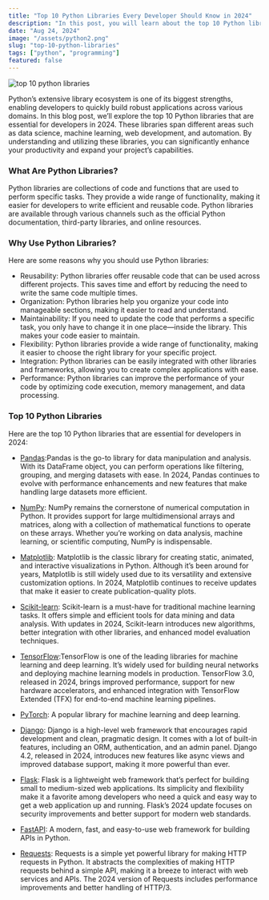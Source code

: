 ```yaml
---
title: "Top 10 Python Libraries Every Developer Should Know in 2024"
description: "In this post, you will learn about the top 10 Python libraries and their usage. We'll cover the most popular libraries and their purposes. Ready to learn Python libraries?"
date: "Aug 24, 2024"
image: "/assets/python2.png"
slug: "top-10-python-libraries"
tags: ["python", "programming"]
featured: false
---
```


![top 10 python libraries](/assets/python2.png)

Python’s extensive library ecosystem is one of its biggest strengths, enabling developers to quickly build robust applications across various domains. In this blog post, we’ll explore the top 10 Python libraries that are essential for developers in 2024. These libraries span different areas such as data science, machine learning, web development, and automation. By understanding and utilizing these libraries, you can significantly enhance your productivity and expand your project’s capabilities.

### What Are Python Libraries?

Python libraries are collections of code and functions that are used to perform specific tasks. They provide a wide range of functionality, making it easier for developers to write efficient and reusable code. Python libraries are available through various channels such as the official Python documentation, third-party libraries, and online resources.

### Why Use Python Libraries?

Here are some reasons why you should use Python libraries:

- Reusability: Python libraries offer reusable code that can be used across different projects. This saves time and effort by reducing the need to write the same code multiple times.
- Organization: Python libraries help you organize your code into manageable sections, making it easier to read and understand.
- Maintainability: If you need to update the code that performs a specific task, you only have to change it in one place—inside the library. This makes your code easier to maintain.
- Flexibility: Python libraries provide a wide range of functionality, making it easier to choose the right library for your specific project.
- Integration: Python libraries can be easily integrated with other libraries and frameworks, allowing you to create complex applications with ease.
- Performance: Python libraries can improve the performance of your code by optimizing code execution, memory management, and data processing.

### Top 10 Python Libraries

Here are the top 10 Python libraries that are essential for developers in 2024:

- [Pandas](https://pandas.pydata.org/):Pandas is the go-to library for data manipulation and analysis. With its DataFrame object, you can perform operations like filtering, grouping, and merging datasets with ease. In 2024, Pandas continues to evolve with performance enhancements and new features that make handling large datasets more efficient.

- [NumPy](https://numpy.org/): NumPy remains the cornerstone of numerical computation in Python. It provides support for large multidimensional arrays and matrices, along with a collection of mathematical functions to operate on these arrays. Whether you’re working on data analysis, machine learning, or scientific computing, NumPy is indispensable.

- [Matplotlib](https://matplotlib.org/): Matplotlib is the classic library for creating static, animated, and interactive visualizations in Python. Although it’s been around for years, Matplotlib is still widely used due to its versatility and extensive customization options. In 2024, Matplotlib continues to receive updates that make it easier to create publication-quality plots.

- [Scikit-learn](https://scikit-learn.org/stable/): Scikit-learn is a must-have for traditional machine learning tasks. It offers simple and efficient tools for data mining and data analysis. With updates in 2024, Scikit-learn introduces new algorithms, better integration with other libraries, and enhanced model evaluation techniques.

- [TensorFlow](https://www.tensorflow.org/):TensorFlow is one of the leading libraries for machine learning and deep learning. It’s widely used for building neural networks and deploying machine learning models in production. TensorFlow 3.0, released in 2024, brings improved performance, support for new hardware accelerators, and enhanced integration with TensorFlow Extended (TFX) for end-to-end machine learning pipelines.

- [PyTorch](https://pytorch.org/): A popular library for machine learning and deep learning.

- [Django](https://www.djangoproject.com/): Django is a high-level web framework that encourages rapid development and clean, pragmatic design. It comes with a lot of built-in features, including an ORM, authentication, and an admin panel. Django 4.2, released in 2024, introduces new features like async views and improved database support, making it more powerful than ever.

- [Flask](https://flask.palletsprojects.com/en/2.2.x/): Flask is a lightweight web framework that’s perfect for building small to medium-sized web applications. Its simplicity and flexibility make it a favorite among developers who need a quick and easy way to get a web application up and running. Flask’s 2024 update focuses on security improvements and better support for modern web standards.

- [FastAPI](https://fastapi.tiangolo.com/): A modern, fast, and easy-to-use web framework for building APIs in Python.

- [Requests](https://requests.readthedocs.io/en/latest/): Requests is a simple yet powerful library for making HTTP requests in Python. It abstracts the complexities of making HTTP requests behind a simple API, making it a breeze to interact with web services and APIs. The 2024 version of Requests includes performance improvements and better handling of HTTP/3.
